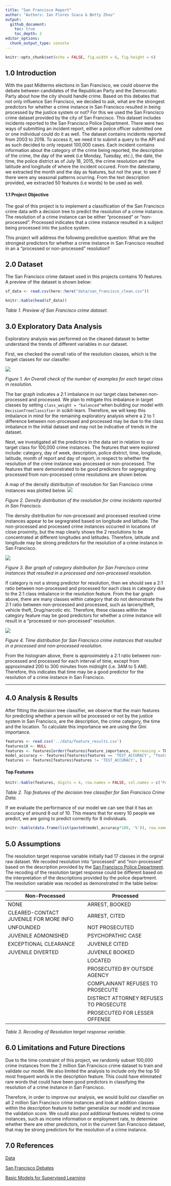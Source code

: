 ```yaml
---
title: "San Francisco Report"
author: "Authors: Ian Flores Siaca & Betty Zhou"
output: 
  github_document:
    toc: true
    toc_depth: 2
editor_options: 
  chunk_output_type: console
---
```


```r
knitr::opts_chunk$set(echo = FALSE, fig.width = 6, fig.height = 6)
```

## 1.0 Introduction

With the past Midterms elections in San Francisco, we could observe the debate between candidates of the Republican Party and the Democratic Party about how the city should handle crime. Based on this debates that not only influence San Francisco, we decided to ask, what are the strongest predictors for whether a crime instance in San Francisco resulted in being processed by the justice system or not? For this we used the San Francisco crime dataset provided by the city of San Francisco. This dataset includes incidents reported to the San Francisco Police Department. There were two ways of submitting an incident report, either a police officer submitted one or one individual could do it as well. The dataset contains incidents reported from 2003 to 2018. To access it, we need it to submit a query to the API and as such decided to only request 100,000 cases. Each incident contains information about the category of the crime being reported, the description of the crime, the day of the week (i.e Monday, Tuesday, etc.), the date, the time, the police district as of July 18, 2015, the crime resolution and the latitude and longitude of where the incident occured. From the datestamp, we extracted the month and the day as features, but not the year, to see if there were any seasonal patterns ocurring. From the text description provided, we extracted 50 features (i.e words) to be used as well. 

#### 1.1 Project Objective

The goal of this project is to implement a classification of the San Francisco crime data with a decision tree to predict the resolution of a crime instance. The resolution of a crime instance can be either "processed" or "non-processed". Processed indicates that a crime instance resulted in a subject being processed into the justice system.

This project will address the following predictive question:
What are the strongest predictors for whether a crime instance in San Francisco resulted in an a "processed or non-processed" resolution?

## 2.0 Dataset

The San Francisco crime dataset used in this projects contains 10 features. A preview of the dataset is shown below: 

```r

sf_data <- read.csv(here::here("data/san_francisco_clean.csv"))

knitr::kable(head(sf_data))
```

*Table 1. Preview of San Francisco crime dataset.*

## 3.0 Exploratory Data Analysis

Exploratory analysis was performed on the cleaned dataset to better understand the trends of different variables in our dataset. 

First, we checked the overall ratio of the resolution classes, which is the target classes for our classifer:

![](../results/figures/target_plot.png)

*Figure 1. An Overall check of the number of examples for each target class in resolution.* 

The bar graph indicates a 2:1 imbalance in our target class between non-processed and processed. We plan to mitigate this imbalance in target classes by setting `class_weight = "balanced"`when building our model with `DecisionTreeClassifier` in scikit-learn. Therefore, we will keep this imbalance in mind for the remaining exploratory analysis where a 2 to 1 difference between non-processed and processed may be due to the class imbalance in the initial dataset and may not be indicative of trends in the dataset.

Next, we investigated all the predictors in the data set in relation to our target class for 100,000 crime instances. The features that were explored include: category, day of week, description, police district, time, longitude, latitude, month of report and day of report, in respect to whether the resolution of the crime instance was processed or non-processed. The features that were demonstrated to be good predictors for segregrating processed from non-processed crime resolutions are shown below.

A map of the density distribution of resolution for San Francisco crime instances was plotted below.
![](../results/figures/SF_crime.png)

*Figure 2. Density distribution of the resolution for crime incidents reported in San Francisco. *

The density distribution for non-processed and processed resolved crime instances appear to be segregrated based on longitude and latitude. The non-processed and processed crime instances occurred in locations of close proximity, but the map clearly shows the 2 resolutions to be concentrated at different longitudes and latitudes. Therefore, latitude and longitude may be strong predictors for the resolution of a crime instance in San Francisco. 

![](../results/figures/category_plot.png)

*Figure 3. Bar graph of category distribution for San Francisco crime instances that resulted in a processed and non-processed resolution. *

If category is not a strong predictor for resolution, then we should see a 2:1 ratio between non-processed and processed for each class in category due to the 2:1 class imbalance in the resolution feature. From the bar graph above, there are many classes within category that do not demonstrate the 2:1 ratio between non-processed and processed, such as larceny/theft, vehicle theft, Drug/narcotic etc. Therefore, these classes within the category feature may be good predictors for whether a crime instance will result in a "processed or non-processed" resolution.

![](../results/figures/time_plot.png)

*Figure 4. Time distribution for San Francisco crime instances that resulted in a processed and non-processed resolution.*

From the histogram above, there is approximately a 2:1 ratio between non-processed and processed for each interval of time, except from approximated 200 to 300 minutes from midnight (i.e. 3AM to 5 AM). Therefore, this indicates that time may be a good predictor for the resolution of a crime instance in San Francisco.

-----

## 4.0 Analysis & Results 

After fitting the decision tree classifier, we observe that the main features for predicting whether a person will be processed or not by the justice system in San Francisco, are the description, the crime category, the time and the location. To calculate this importance we are using the Gini importance. 

```r
features <- read.csv('../data/feature_results.csv')
features$X <- NULL
features <- features[order(features$feature_importance, decreasing = TRUE), ]
model_accuracy <- features[features$features == 'TEST_ACCURACY', "feature_importance"]
features <- features[features$features != 'TEST_ACCURACY', ]
```

#### Top Features

```r
knitr::kable(features, digits = 4, row.names = FALSE, col.names = c('Feature', 'Importance'))
```

*Table 2. Top features of the decision tree classifier for San Francisco Crime Data. *

If we evaluate the performance of our model we can see that it has an accuracy of around 8 out of 10. This means that for every 10 people we predict, we are going to predict correctly for 8 individuals. 

```r
knitr::kable(data.frame(list(paste0(model_accuracy*100, '%')), row.names = c('Testing Accuracy')), col.names = c(''), align = 'r')
```

## 5.0 Assumptions

The resolution target response variable initially had 17 classes in the orginal raw dataset. We recoded resolution into "processed" and "non-processed" based on the description provided by the [San Francisco Police Department](https://data.sfgov.org/Public-Safety/Police-Department-Incident-Reports-Historical-2003/tmnf-yvry). The recoding of the resolution target response could be different based on the interpretation of the descriptions provided by the police department. The resolution variable was recoded as demonstrated in the table below:

| Non-Processed | Processed |
|---|---|
|NONE|ARREST, BOOKED|
|CLEARED-CONTACT JUVENILE FOR MORE INFO | ARREST, CITED | 
|UNFOUNDED| NOT PROSECUTED |
|JUVENILE ADMONISHED| PSYCHOPATHIC CASE |
|EXCEPTIONAL CLEARANCE| JUVENILE CITED |
|JUVENILE DIVERTED| JUVENILE BOOKED |
| | LOCATED |
| | PROSECUTED BY OUTSIDE AGENCY |
| | COMPLAINANT REFUSES TO PROSECUTE|
| | DISTRICT ATTORNEY REFUSES TO PROSECUTE |
| |PROSECUTED FOR LESSER OFFENSE |

*Table 3. Recoding of Resolution target response variable.*

## 6.0 Limitations and Future Directions

Due to the time constraint of this project, we randomly subset 100,000 crime instances from the 2 million San Francisco crime dataset to train and validate our model. We also limited the analysis to include only the top 50 most frequent words in the description feature. This could have eliminated rare words that could have been good predictors in classifying the resolution of a crime instance in San Francisco.

Therefore, in order to improve our analysis, we would build our classifier on all 2 million San Francisco crime instances and look at addition classes within the description feature to better generalize our model and increase the validation score. We could also pool additional features related to crime instances, such as income information or employment rate, to determine whether there are other predictors, not in the current San Francisco dataset, that may be strong predictors for the resolution of a crime instance.

## 7.0 References

[Data](https://data.sfgov.org/Public-Safety/Police-Department-Incident-Reports-Historical-2003/tmnf-yvry)

[San Francisco Debates](https://www.nytimes.com/2018/06/06/us/-homelessness-housing-san-francisco.html)

[Basic Models for Supervised Learning](https://artint.info/2e/html/ArtInt2e.Ch7.S3.SS1.html)